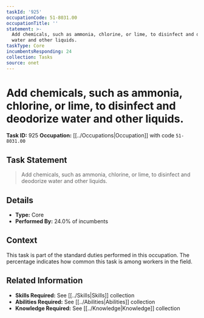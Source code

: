 ```yaml
---
taskId: '925'
occupationCode: 51-8031.00
occupationTitle: ''
statement: >-
  Add chemicals, such as ammonia, chlorine, or lime, to disinfect and deodorize
  water and other liquids.
taskType: Core
incumbentsResponding: 24
collection: Tasks
source: onet
---
```

# Add chemicals, such as ammonia, chlorine, or lime, to disinfect and deodorize water and other liquids.

**Task ID:** 925
**Occupation:** [[../Occupations|Occupation]] with code `51-8031.00`

## Task Statement

> Add chemicals, such as ammonia, chlorine, or lime, to disinfect and deodorize water and other liquids.

## Details

- **Type:** Core
- **Performed By:** 24.0% of incumbents

## Context

This task is part of the standard duties performed in this occupation. The percentage indicates how common this task is among workers in the field.

## Related Information

- **Skills Required:** See [[../Skills|Skills]] collection
- **Abilities Required:** See [[../Abilities|Abilities]] collection
- **Knowledge Required:** See [[../Knowledge|Knowledge]] collection
